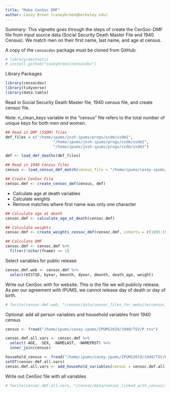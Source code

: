 ```yaml
---
title: "Make CenSoc DMF"
author: Casey Breen (caseybreen@berkeley.edu)
---
```


Summary: This vignette goes through the steps of create the CenSoc-DMF file from input source data (Social Security Death Master File and 1940 Census). We match men on their first name, last name, and age at census. 

A copy of the `censocdev` package must be cloned from GitHub: 

```r
# library(devtools) 
# install_github("caseybreen/censocdev")
```

Library Packages
```r
library(censocdev)
library(tidyverse)
library(data.table)
```

Read in Social Security Death Master file, 1940 census file, and create censoc file. 

Note: n_clean_keys variable in the "census" file refers to the total number of unique keys for both men *and* women. 
```r
## Read in DMF (SSDM) files
dmf_files = c("/home/ipums/josh-ipums/progs/ssdm/ssdm1",
                     "/home/ipums/josh-ipums/progs/ssdm/ssdm2",
                     "/home/ipums/josh-ipums/progs/ssdm/ssdm3")

dmf <- load_dmf_deaths(dmf_files)

## Read in 1940 Census files
census <- load_census_dmf_match(census_file = "/home/ipums/casey-ipums/IPUMS2019/1940/TSV/P.tsv")

## Create CenSoc File
censoc.dmf <- create_censoc_dmf(census, dmf)
```

- Calculate age at death variables 
- Calculate weights
- Remove matches where first name was only one character 
```r
## Calculate age at death
censoc.dmf <- calculate_age_at_death(censoc.dmf)

## Calculate weights
censoc.dmf <- create_weights_censoc_dmf(censoc.dmf, cohorts = c(1895:1939), death_ages = c(65:100))

## Calculate DMF
censoc.dmf <- censoc.dmf %>% 
  filter(!nchar(fname) <= 1)
```

Select variables for public release
```r
censoc.dmf.web <- censoc.dmf %>% 
  select(HISTID, byear, bmonth, dyear, dmonth, death_age, weight)
```

Write out CenSoc with for website. This is the file we will publicly release. As per our agreement with IPUMS, we cannot release day of death or day of birth. 
```r
# fwrite(censoc.dmf.web, "/censoc/data/censoc_files_for_website/censoc_dmf_v1.csv")
```

Optional: add all person variables and household variables from 1940 census
```r
census <- fread("/home/ipums/casey-ipums/IPUMS2019/1940/TSV/P.tsv")

censoc.dmf.all.vars <- censoc.dmf %>% 
  select(-AGE, -SEX, -NAMELAST, -NAMEFRST) %>% 
  inner_join(census)

household_census <- fread("/home/ipums/casey-ipums/IPUMS2019/1940/TSV/H.tsv")
setDT(censoc.dmf.all.vars)
censoc.dmf.all.vars <- add_household_variables(censoc = censoc.dmf.all.vars, household_census = household_census)
```

Write out CenSoc file with all variables
```r
# fwrite(censoc.dmf.all.vars, "/censoc/data/censoc_linked_with_census/1940/censoc_dmf_all_vars_v1.csv")
```
